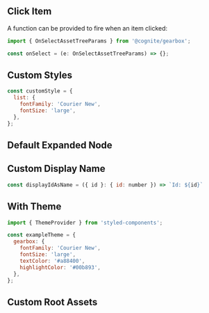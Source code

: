 
<Meta title="Assets|AssetTree/Example" decorators={decorators} />

## Click Item

A function can be provided to fire when an item clicked:

```jsx
import { OnSelectAssetTreeParams } from '@cognite/gearbox';

const onSelect = (e: OnSelectAssetTreeParams) => {};
```

<Preview>
  <Story name="Click Item">
    <AssetTree
      onSelect={onSelect}
    />
  </Story>
</Preview>

## Custom Styles

```jsx
const customStyle = {
  list: {
    fontFamily: 'Courier New',
    fontSize: 'large',
  },
};
```
      
<Preview>
  <Story name="Custom Styles">  
    <AssetTree
      styles={customStyle}
    />
  </Story>
</Preview>

## Default Expanded Node
      
<Preview>
  <Story name="Default Expanded Node">  
    <AssetTree
      defaultExpandedKeys={[6687602007296940]}
    />
  </Story>
</Preview>

## Custom Display Name

```jsx
const displayIdAsName = ({ id }: { id: number }) => `Id: ${id}`
```
<Preview>
  <Story name="Custom Display Name">  
    <AssetTree
      displayName={displayIdAsName}
    />
  </Story>
</Preview>

## With Theme

```jsx
import { ThemeProvider } from 'styled-components';

const exampleTheme = {
  gearbox: {
    fontFamily: 'Courier New',
    fontSize: 'large',
    textColor: '#a88400',
    highlightColor: '#00b893',
  },
};
```
<Preview>
  <Story name="With Theme">  
    <ThemeProvider theme={exampleTheme}><AssetTree /></ThemeProvider>
  </Story>
</Preview>

## Custom Root Assets

<Preview>
  <Story name="With Asset Id">  
    <AssetTree
      assetIds={[3111454725058294]}
    />
  </Story>
</Preview>
